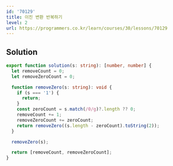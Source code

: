 ```yaml
---
id: '70129'
title: 이진 변환 반복하기
level: 2
url: https://programmers.co.kr/learn/courses/30/lessons/70129
---
```


## Solution

```typescript filename="solution.ts" copy
export function solution(s: string): [number, number] {
  let removeCount = 0;
  let removeZeroCount = 0;

  function removeZero(s: string): void {
    if (s === '1') {
      return;
    }
    const zeroCount = s.match(/0/g)?.length ?? 0;
    removeCount += 1;
    removeZeroCount += zeroCount;
    return removeZero((s.length - zeroCount).toString(2));
  }

  removeZero(s);

  return [removeCount, removeZeroCount];
}
```

